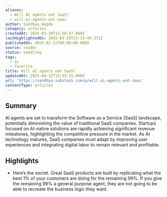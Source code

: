 ```yaml
---
aliases:
  - Will AI agents eat SaaS?
  - will-ai-agents-eat-saas
author: Sandhya Hegde
category: articles
createdAt: 2025-03-30T15:50:47.000Z
lastHighlightedOn: 2025-03-29T22:33:49.371Z
publishedOn: 2025-01-22T00:00:00.000Z
source: reader
status: seedling
tags:
  - ai
  - favorite
title: Will AI agents eat SaaS?
updatedAt: 2025-04-12T15:55:15.000Z
url: 'https://sandhya.substack.com/p/will-ai-agents-eat-saas'
contentType: articles
---
```

## Summary

AI agents are set to transform the Software as a Service (SaaS) landscape, potentially diminishing the value of traditional SaaS companies. Startups focused on AI-native solutions are rapidly achieving significant revenue milestones, highlighting the competitive pressure in the market. As AI technology matures, SaaS companies must adapt by improving user experiences and integrating digital labor to remain relevant and profitable.

## Highlights

- Here’s the secret. Great SaaS products are built by replicating what the best 1% of your customers are doing for the remaining 99%. If you give the remaining 99% a general purpose agent, they are not going to be able to recreate the business logic they want.
